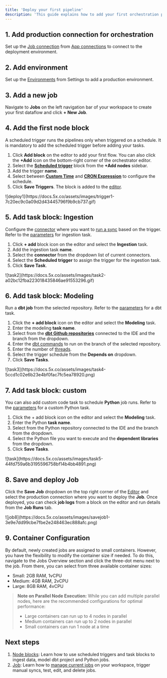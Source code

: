 ```yaml
---
title: 'Deploy your first pipeline'
description: 'This guide explains how to add your first orchestration pipeline by creating a Job and deploying it to production.'
---
```


## 1. Add production connection for orchestration
Set up the [Job connection](/Settings/app-connections.mdx#connection-types) from [App connections](/Settings/app-connections.mdx#app-connections) to connect to the deployment environment. 

## 2. Add environment 
Set up the [Environments](/Settings/environments.mdx) from Settings to add a production environment. 

## 3. Add a new job 
Navigate to **Jobs** on the left navigation bar of your workspace to create your first dataflow and click **+ New Job**. 

## 4. Add the first node block
A scheduled trigger runs the pipelines only when triggered on a schedule. It is mandatory to add the scheduled trigger before adding your tasks. 

1. Click **Add block** on the editor to add your first flow. You can also click the **+Add** icon on the bottom-right corner of the orchestrator editor. 
2. Select the [**Scheduled trigger**](/Orchestration.nodes.mdx#trigger-schedule) block from the **+Add nodes** sidebar. 
3. Add the trigger **name**. 
4. Select between [**Custom Time**](/Orchestration/nodes.mdx#custom-time) and [**CRON Expression**](node.md#cron-expression) to configure the schedule. 
5. Click **Save Triggers**. The block is added to the [editor](/Orchetration/jobs.mdx#job-editor). 

<Frame>
  ![deploy1](https://docs.5x.co/assets/images/trigger1-7c20ec9c0a09d2d43445796f9b9cb737.gif)
</Frame>

## 5. Add task block: Ingestion
Configure the [connector](/Ingestion/connectors.mdx#connector) where you want to [run a sync](/Ingestion/connectors.mdx#sync-now) based on the trigger. Refer to the [parameters](/Orchestration/nodes.mdx#ingestion-task) for ingestion task.  
1. Click **+ add** block icon on the editor and select the **Ingestion** task. 
2. Add the ingestion task **name**. 
3. Select the **connector** from the dropdown list of current connectors.  
4. Select the **Scheduled trigger** to assign the trigger for the ingestion task. 
5. Click **Save Task**.

<Frame>
  ![task2](https://docs.5x.co/assets/images/task2-a02bc12fba223018435846ae91553296.gif)
</Frame>
 
## 6. Add task block: Modeling
Run a **dbt job** from the selected repository. Refer to the [parameters](/Orchestration/nodes.mdx#modeling-task) for a dbt task.  
1. Click the **+ add block** icon on the editor and select the **Modeling** task. 
2. Enter the modeling **task name**. 
3. Select from the [**dbt Github repositories**](/IDE/DBTModeling/dbt.mdx#setup-and-connect-dbt-repository) connected to the IDE and the branch from the dropdown. 
4. Enter the [dbt commands](/Orchestration/nodes.mdx#modeling-task) to run on the branch of the selected repository. 
5. Enter the number of [threads](node.md#modeling-task). 
6. Select the trigger schedule from the **Depends on** dropdown. 
7. Click **Save Tasks**.

<Frame>
  ![task3](https://docs.5x.co/assets/images/task4-5ccd1c02e6b23e4bf0fac7fc5ea78920.png)
</Frame>

## 7. Add task block: custom 
You can also add custom code task to schedule **Python** job runs. Refer to the [parameters](node.md#custom-python-task) for a custom Python task.  
1. Click the + add block icon on the editor and select the **Modeling** task. 
2. Enter the Python **task name**. 
3. Select from the Python repository connected to the IDE and the branch from the dropdown. 
4. Select the Python file you want to execute and the **dependent libraries** from the dropdown.
5. Click **Save Tasks**.

<Frame>
  ![task](https://docs.5x.co/assets/images/task5-44fd759a6b3195596758bf14b4bb4891.png)
</Frame>


## 8. Save and deploy Job 
Click the **Save Job** dropdown on the top right corner of the [Editor](jobs.md#job-editor) and select the production connection where you want to deploy the **Job**. 
Once deployed, you can check **job logs** from a block on the editor and run details from the **Job Runs** tab. 

<Frame>
  ![job8](https://docs.5x.co/assets/images/savejob1-3e9e7dd99cbe7fbe2e248463ec888afc.png)
</Frame>

## 9. Container Configuration
By default, newly created jobs are assigned to small containers. However, you have the flexibility to modify the container size if needed. To do this, navigate to the Jobs Overview section and click the three-dot menu next to the job. From there, you can select from three available container sizes:

- Small: 2GB RAM, 1vCPU
- Medium: 4GB RAM, 2vCPU
- Large: 8GB RAM, 4vCPU

> **Note on Parallel Node Execution:**
> While you can add multiple parallel nodes, here are the recommended configurations for optimal performance:
> - Large containers can run up to 4 nodes in parallel
> - Medium containers can run up to 2 nodes in parallel
> - Small containers can run 1 node at a time

## Next steps
1. [Node blocks](/Orchestration/nodes.mdx): Learn how to use scheduled triggers and task blocks to ingest data, model dbt project and Python jobs. 
2. [Job](./jobs.mdx): Learn how to [manage current jobs](/Orchestration/jobs.mdx#current-jobs) on your workspace, trigger manual syncs, test, edit, and delete jobs. 
